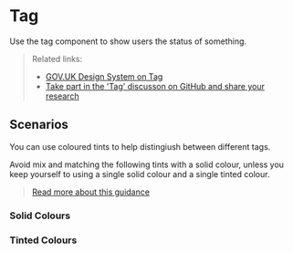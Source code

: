 
<Meta of={TagStories} />

# Tag

Use the tag component to show users the status of something.

> Related links:
>
> - [GOV.UK Design System on Tag](https://design-system.service.gov.uk/components/tag/)
> - [Take part in the 'Tag' discusson on GitHub and share your research](https://github.com/alphagov/govuk-design-system-backlog/issues/62)

<Primary />
<Controls />

## Scenarios

You can use coloured tints to help distingiush between different tags.

Avoid mix and matching the following tints with a solid colour, unless you keep yourself to using
a single solid colour and a single tinted colour.

> [Read more about this guidance](https://design-system.service.gov.uk/components/tag/#using-colour-with-tags)

### Solid Colours

<Canvas>
  <Story of={TagStories.Solid} />
</Canvas>

### Tinted Colours

<Canvas>
  <Story of={TagStories.Grey} />
</Canvas>
<Canvas>
  <Story of={TagStories.Green} />
</Canvas>
<Canvas>
  <Story of={TagStories.Turquoise} />
</Canvas>
<Canvas>
  <Story of={TagStories.Blue} />
</Canvas>
<Canvas>
  <Story of={TagStories.Purple} />
</Canvas>
<Canvas>
  <Story of={TagStories.Pink} />
</Canvas>
<Canvas>
  <Story of={TagStories.Red} />
</Canvas>
<Canvas>
  <Story of={TagStories.Orange} />
</Canvas>
<Canvas>
  <Story of={TagStories.Yellow} />
</Canvas>
